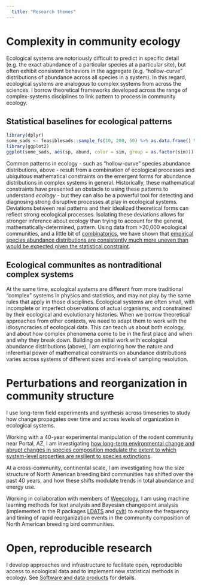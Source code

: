 ```yaml
---
  title: "Research themes"
---
```


# Complexity in community ecology

Ecological systems are notoriously difficult to predict in specific detail (e.g. the exact abundance of a particular species at a particular site), but often exhibit consistent behaviors in the aggregate (e.g. "hollow-curve" distributions of abundance across all species in a system). In this regard, ecological systems are analogous to complex systems from across the sciences. I borrow theoretical frameworks developed across the range of complex-systems disciplines to link pattern to process in community ecology.  

## Statistical baselines for ecological patterns

```r
library(dplyr)
some_sads <- feasiblesads::sample_fs(10, 200, 50) %>% as.data.frame() %>% mutate(sim = dplyr::row_number()) %>% tidyr::pivot_longer(-sim, names_to = "sp", values_to = "abund") %>% group_by(sim) %>% arrange(abund) %>% mutate(sp = row_number()) %>% ungroup()
library(ggplot2)
ggplot(some_sads, aes(sp, abund, color = sim, group = as.factor(sim))) + geom_line() + scale_color_viridis_c(option = "mako") + theme_minimal() + theme(legend.position = "none") + xlab("Rank")+ ylab("Abundance") + theme(panel.grid = element_blank())

```

Common patterns in ecology - such as "hollow-curve" species abundance distributions, above - result from a combination of ecological processes and ubiquitous mathematical constraints on the emergent forms for abundance distributions in complex systems in general. Historically, these mathematical constraints have presented an obstacle to using these patterns to understand *ecology* - but they can also be a powerful tool for detecting and diagnosing strong disruptive processes at play in ecological systems. Deviations between real patterns and their idealized theoretical forms can reflect strong ecological processes. Isolating these deviations allows for stronger inference about ecology than trying to account for the general, mathematically-determined, pattern. Using data from >20,000 ecological communities, and a little bit of [combinatorics](https://github.com/diazrenata/feasiblesads), we have shown that [empirical species abundance distributions are consistently much more uneven than would be expected given the statistical constraint](https://doi.org/10.1111/ele.13820). 

## Ecological communites as nontraditional complex systems

At the same time, ecological systems are different from more traditional "complex" systems in physics and statistics, and may not play by the same rules that apply in those disciplines. Ecological systems are often small, with incomplete or imperfect observations of actual organisms, and constrained by their ecological and evolutionary histories. When we borrow theoretical approaches from other contexts, we need to adapt them to work with the idiosyncracies of ecological data. This can teach us about both ecology, and about how complex phenomena come to be in the first place and when and why they break down. Building on initial work with ecological abundance distributions (above), I am exploring how the nature and inferential power of mathematical constraints on abundance distributions varies across systems of different sizes and levels of sampling resolution.


# Perturbations and reorganization in community structure

I use long-term field experiments and synthesis across timeseries to study how change propagates over time and across levels of organization in ecological systems. 

Working with a 40-year experimental manipulation of the rodent community near Portal, AZ, I am investigating [how long-term environmental change and abrupt changes in species composition modulate the extent to which system-level properties are resilient to species extinctions](https://doi.org/10.1002/ecy.3709). 

At a cross-community, continental scale, I am investigating how the size structure of North American breeding bird communities has shifted over the past 40 years, and how these shifts modulate trends in total abundance and energy use.

Working in collaboration with members of [Weecology](https://www.weecology.org), I am using machine learning methods for text analysis and Bayesian changepoint analysis (implemented in the R packages [LDATS](https://weecology.github.io/LDATS/) and [cvlt](https://diazrenata.github.io/cvlt/)) to explore the frequency and timing of rapid reorganization events in the community composition of North American breeding bird communities. 

# Open, reproducible research

I develop approaches and infrastructure to facilitate open, reproducible access to ecological data and to implement new statistical methods in ecology. See [Software and data products](opensci.html) for details. 